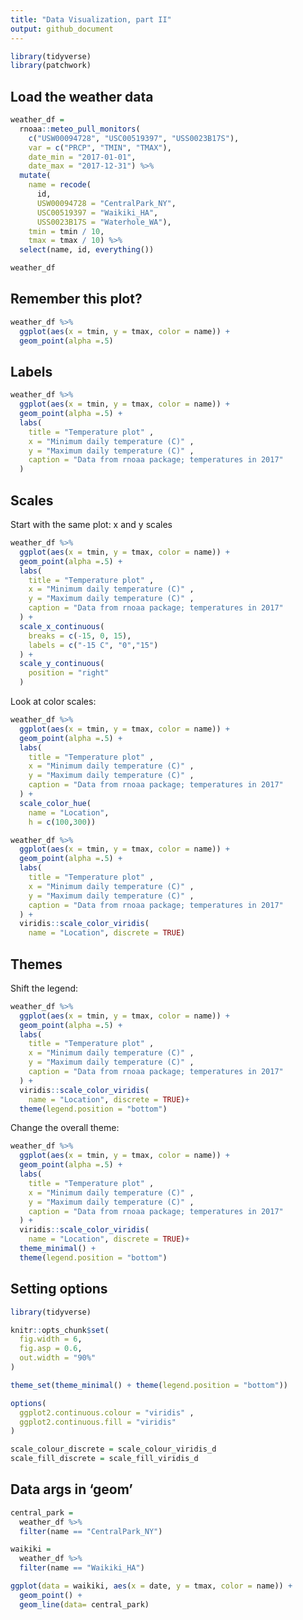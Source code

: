 ```yaml
---
title: "Data Visualization, part II"
output: github_document
---
```


```r
library(tidyverse)
library(patchwork)
```

## Load the weather data

```r
weather_df = 
  rnoaa::meteo_pull_monitors(
    c("USW00094728", "USC00519397", "USS0023B17S"),
    var = c("PRCP", "TMIN", "TMAX"), 
    date_min = "2017-01-01",
    date_max = "2017-12-31") %>%
  mutate(
    name = recode(
      id, 
      USW00094728 = "CentralPark_NY", 
      USC00519397 = "Waikiki_HA",
      USS0023B17S = "Waterhole_WA"),
    tmin = tmin / 10,
    tmax = tmax / 10) %>%
  select(name, id, everything())

weather_df
```

## Remember this plot?
```r
weather_df %>% 
  ggplot(aes(x = tmin, y = tmax, color = name)) +
  geom_point(alpha =.5)
```

## Labels
```r
weather_df %>% 
  ggplot(aes(x = tmin, y = tmax, color = name)) +
  geom_point(alpha =.5) +
  labs(
    title = "Temperature plot" ,
    x = "Minimum daily temperature (C)" ,
    y = "Maximum daily temperature (C)" ,
    caption = "Data from rnoaa package; temperatures in 2017"
  )
```

## Scales

Start with the same plot: x and y scales

```r
weather_df %>% 
  ggplot(aes(x = tmin, y = tmax, color = name)) +
  geom_point(alpha =.5) +
  labs(
    title = "Temperature plot" ,
    x = "Minimum daily temperature (C)" ,
    y = "Maximum daily temperature (C)" ,
    caption = "Data from rnoaa package; temperatures in 2017"
  ) +
  scale_x_continuous(
    breaks = c(-15, 0, 15),
    labels = c("-15 C", "0","15")
  ) +
  scale_y_continuous(
    position = "right"
  )
```

Look at color scales:
```r
weather_df %>% 
  ggplot(aes(x = tmin, y = tmax, color = name)) +
  geom_point(alpha =.5) +
  labs(
    title = "Temperature plot" ,
    x = "Minimum daily temperature (C)" ,
    y = "Maximum daily temperature (C)" ,
    caption = "Data from rnoaa package; temperatures in 2017"
  ) +
  scale_color_hue(
    name = "Location",
    h = c(100,300))
```


```r
weather_df %>% 
  ggplot(aes(x = tmin, y = tmax, color = name)) +
  geom_point(alpha =.5) +
  labs(
    title = "Temperature plot" ,
    x = "Minimum daily temperature (C)" ,
    y = "Maximum daily temperature (C)" ,
    caption = "Data from rnoaa package; temperatures in 2017"
  ) +
  viridis::scale_color_viridis(
    name = "Location", discrete = TRUE)
```

## Themes

Shift the legend:

```r
weather_df %>% 
  ggplot(aes(x = tmin, y = tmax, color = name)) +
  geom_point(alpha =.5) +
  labs(
    title = "Temperature plot" ,
    x = "Minimum daily temperature (C)" ,
    y = "Maximum daily temperature (C)" ,
    caption = "Data from rnoaa package; temperatures in 2017"
  ) +
  viridis::scale_color_viridis(
    name = "Location", discrete = TRUE)+
  theme(legend.position = "bottom")
```

Change the overall theme:

```r
weather_df %>% 
  ggplot(aes(x = tmin, y = tmax, color = name)) +
  geom_point(alpha =.5) +
  labs(
    title = "Temperature plot" ,
    x = "Minimum daily temperature (C)" ,
    y = "Maximum daily temperature (C)" ,
    caption = "Data from rnoaa package; temperatures in 2017"
  ) +
  viridis::scale_color_viridis(
    name = "Location", discrete = TRUE)+
  theme_minimal() +
  theme(legend.position = "bottom")
```

## Setting options

```r
library(tidyverse)

knitr::opts_chunk$set(
  fig.width = 6,
  fig.asp = 0.6,
  out.width = "90%"
)

theme_set(theme_minimal() + theme(legend.position = "bottom"))

options(
  ggplot2.continuous.colour = "viridis" ,
  ggplot2.continuous.fill = "viridis"
)

scale_colour_discrete = scale_colour_viridis_d
scale_fill_discrete = scale_fill_viridis_d

```

## Data args in 'geom'

```r
central_park =
  weather_df %>% 
  filter(name == "CentralPark_NY")

waikiki =
  weather_df %>% 
  filter(name == "Waikiki_HA")

ggplot(data = waikiki, aes(x = date, y = tmax, color = name)) +
  geom_point() +
  geom_line(data= central_park)
```

